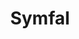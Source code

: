 ---
title: Symfal
role: Frontend Engineer
description: A web app for building genuine connections through music and commons interests. Connect your favorite streaming platform and start chatting with other music lovers.
image: symfal.png
---